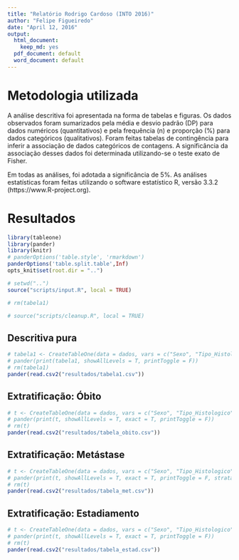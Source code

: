 ```yaml
---
title: "Relatório Rodrigo Cardoso (INTO 2016)"
author: "Felipe Figueiredo"
date: "April 12, 2016"
output:
  html_document:
    keep_md: yes
  pdf_document: default
  word_document: default
---
```


# Metodologia utilizada

A análise descritiva foi apresentada na forma de tabelas e figuras.
Os dados observados foram sumarizados pela média e desvio padrão (DP) para dados numéricos (quantitativos) e pela frequência (n) e proporção (%) para dados categóricos (qualitativos).
Foram feitas tabelas de contingência para inferir a associação de dados categóricos de contagens.
A significância da associação desses dados foi determinada utilizando-se o teste exato de Fisher.

Em todas as análises, foi adotada a significância de 5%.
As análises estatísticas foram feitas utilizando o software estatístico R, versão 3.3.2 (https://www.R-project.org).


# Resultados


```r
library(tableone)
library(pander)
library(knitr)
# panderOptions('table.style', 'rmarkdown')
panderOptions('table.split.table',Inf)
opts_knit$set(root.dir = "..")
```



```r
# setwd("..")
source("scripts/input.R", local = TRUE)

# rm(tabela1)

# source("scripts/cleanup.R", local = TRUE)

```

## Descritiva pura

```r

# tabela1 <- CreateTableOne(data = dados, vars = c("Sexo", "Tipo_Histologico", "Presenca_Metastase", "Local_Recidiva", "Obito", "Localizacao", "Tipo_Cirurgia", "Estadiamento", "tempo.diagnostico"))
# pander(print(tabela1, showAllLevels = T, printToggle = F))
# rm(tabela1)
pander(read.csv2("resultados/tabela1.csv"))
```

## Extratificação: Óbito

```r
# t <- CreateTableOne(data = dados, vars = c("Sexo", "Tipo_Histologico", "Presenca_Metastase", "Local_Recidiva", "Localizacao", "Tipo_Cirurgia", "Estadiamento", "tempo.diagnostico"), strata = "Obito", testExact = fisher.test, argsExact = list(workspace = 2 * 10^6))
# pander(print(t, showAllLevels = T, exact = T, printToggle = F))
# rm(t)
pander(read.csv2("resultados/tabela_obito.csv"))

```

## Extratificação: Metástase

```r
# t <- CreateTableOne(data = dados, vars = c("Sexo", "Tipo_Histologico", "Obito", "Local_Recidiva", "Localizacao", "Tipo_Cirurgia", "Estadiamento", "tempo.diagnostico"), strata = "Presenca_Metastase", testExact = fisher.test, argsExact = list(workspace = 2 * 10^6))
# pander(print(t, showAllLevels = T, exact = T, printToggle = F, strata = "Presenca_Metastase"))
# rm(t)
pander(read.csv2("resultados/tabela_met.csv"))
```

## Extratificação: Estadiamento

```r

# t <- CreateTableOne(data = dados, vars = c("Sexo", "Tipo_Histologico", "Obito", "Presenca_Metastase", "Local_Recidiva", "Localizacao", "Tipo_Cirurgia", "tempo.diagnostico"), strata = "Estadiamento", testExact = fisher.test, argsExact = list(workspace = 2 * 10^6))
# pander(print(t, showAllLevels = T, exact = T, printToggle = F))
# rm(t)
pander(read.csv2("resultados/tabela_estad.csv"))
```

